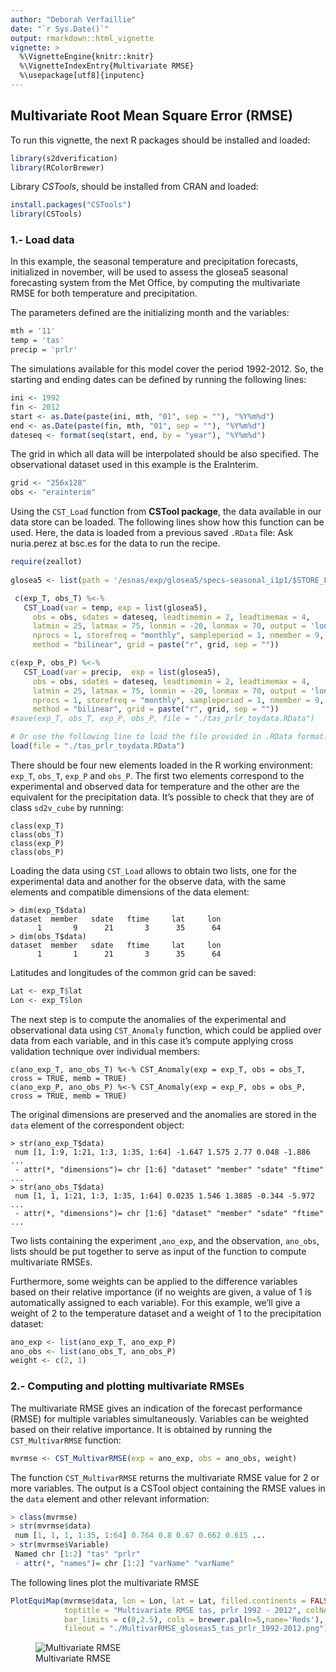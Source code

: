 ```yaml
---
author: "Deborah Verfaillie"
date: "`r Sys.Date()`"
output: rmarkdown::html_vignette
vignette: >
  %\VignetteEngine{knitr::knitr}
  %\VignetteIndexEntry{Multivariate RMSE}
  %\usepackage[utf8]{inputenc}
---
```


Multivariate Root Mean Square Error (RMSE)
------------------------------------------


To run this vignette, the next R packages should be installed and loaded:


```r
library(s2dverification)
library(RColorBrewer)
```


Library *CSTools*, should be installed from CRAN and loaded:


```r
install.packages("CSTools")
library(CSTools)
```


### 1.- Load data

In this example, the seasonal temperature and precipitation forecasts, initialized in november, will be used to assess the glosea5 seasonal forecasting system from the Met Office, by computing the multivariate RMSE for both temperature and precipitation.

The parameters defined are the initializing month and the variables:


```r
mth = '11'
temp = 'tas'
precip = 'prlr'
```


The simulations available for this model cover the period 1992-2012. So, the starting and ending dates can be defined by running the following lines:


```r
ini <- 1992
fin <- 2012
start <- as.Date(paste(ini, mth, "01", sep = ""), "%Y%m%d")
end <- as.Date(paste(fin, mth, "01", sep = ""), "%Y%m%d")
dateseq <- format(seq(start, end, by = "year"), "%Y%m%d")
``` 


The grid in which all data will be interpolated should be also specified. The observational dataset used in this example is the EraInterim. 


```r
grid <- "256x128"
obs <- "erainterim"
```

Using the `CST_Load` function from **CSTool package**, the data available in our data store can be loaded. The following lines show how this function can be used. Here, the data is loaded from a previous saved `.RData` file:
Ask nuria.perez at bsc.es for the data to run the recipe.

```r
require(zeallot)
 
glosea5 <- list(path = '/esnas/exp/glosea5/specs-seasonal_i1p1/$STORE_FREQ$_mean/$VAR_NAME$-allmemb/$VAR_NAME$_$START_DATE$.nc')

 c(exp_T, obs_T) %<-% 
   CST_Load(var = temp, exp = list(glosea5),
     obs = obs, sdates = dateseq, leadtimemin = 2, leadtimemax = 4,
     latmin = 25, latmax = 75, lonmin = -20, lonmax = 70, output = 'lonlat',
     nprocs = 1, storefreq = "monthly", sampleperiod = 1, nmember = 9,
     method = "bilinear", grid = paste("r", grid, sep = ""))

c(exp_P, obs_P) %<-% 
   CST_Load(var = precip,  exp = list(glosea5),
     obs = obs, sdates = dateseq, leadtimemin = 2, leadtimemax = 4,
     latmin = 25, latmax = 75, lonmin = -20, lonmax = 70, output = 'lonlat',
     nprocs = 1, storefreq = "monthly", sampleperiod = 1, nmember = 9,
     method = "bilinear", grid = paste("r", grid, sep = ""))
#save(exp_T, obs_T, exp_P, obs_P, file = "./tas_prlr_toydata.RData")         

# Or use the following line to load the file provided in .RData format:
load(file = "./tas_prlr_toydata.RData")
```

There should be four new elements loaded in the R working environment: `exp_T`, `obs_T`, `exp_P` and `obs_P`. The first two elements correspond to the experimental and observed data for temperature and the other are the equivalent for the precipitation data. It's possible to check that they are of class `sd2v_cube` by running:


```
class(exp_T)
class(obs_T)
class(exp_P)
class(obs_P)
```

Loading the data using `CST_Load` allows to obtain two lists, one for the experimental data and another for the observe data, with the same elements and compatible dimensions of the data element:


```
> dim(exp_T$data)
dataset  member   sdate   ftime     lat     lon 
      1       9      21       3      35      64
> dim(obs_T$data)
dataset  member   sdate   ftime     lat     lon 
      1       1      21       3      35      64
```

Latitudes and longitudes of the common grid can be saved:


```r
Lat <- exp_T$lat
Lon <- exp_T$lon
```

The next step is to compute the anomalies of the experimental and observational data using `CST_Anomaly` function, which could be applied over data from each variable, and in this case it's compute applying cross validation technique over individual members:

```
c(ano_exp_T, ano_obs_T) %<-% CST_Anomaly(exp = exp_T, obs = obs_T, cross = TRUE, memb = TRUE)
c(ano_exp_P, ano_obs_P) %<-% CST_Anomaly(exp = exp_P, obs = obs_P, cross = TRUE, memb = TRUE)
```

The original dimensions are preserved and the anomalies are stored in the `data` element of the correspondent object:

```
> str(ano_exp_T$data)
 num [1, 1:9, 1:21, 1:3, 1:35, 1:64] -1.647 1.575 2.77 0.048 -1.886 ...
 - attr(*, "dimensions")= chr [1:6] "dataset" "member" "sdate" "ftime" ...
> str(ano_obs_T$data)
 num [1, 1, 1:21, 1:3, 1:35, 1:64] 0.0235 1.546 1.3885 -0.344 -5.972 ...
 - attr(*, "dimensions")= chr [1:6] "dataset" "member" "sdate" "ftime" ...
```

Two lists containing the experiment ,`ano_exp`, and the observation, `ano_obs`, lists should be put together to serve as input of the function to compute multivariate RMSEs.

Furthermore, some weights can be applied to the difference variables based on their relative importance (if no weights are given, a value of 1 is automatically assigned to each variable). For this example, we'll give a weight of 2 to the temperature dataset and a weight of 1 to the precipitation dataset:


```r
ano_exp <- list(ano_exp_T, ano_exp_P)
ano_obs <- list(ano_obs_T, ano_obs_P)
weight <- c(2, 1)
```

### 2.- Computing and plotting multivariate RMSEs

The multivariate RMSE gives an indication of the forecast performance (RMSE) for multiple variables simultaneously. Variables can be weighted based on their relative importance.
It is obtained by running the `CST_MultivarRMSE` function:


```r
mvrmse <- CST_MultivarRMSE(exp = ano_exp, obs = ano_obs, weight)
```


The function `CST_MultivarRMSE` returns the multivariate RMSE value for 2 or more variables. The output is a CSTool object containing  the RMSE values in the `data` element and other relevant information:


```r
> class(mvrmse)
> str(mvrmse$data)
 num [1, 1, 1, 1:35, 1:64] 0.764 0.8 0.67 0.662 0.615 ...
> str(mvrmse$Variable)
 Named chr [1:2] "tas" "prlr"
 - attr(*, "names")= chr [1:2] "varName" "varName"
```


The following lines plot the multivariate RMSE 


```r
PlotEquiMap(mvrmse$data, lon = Lon, lat = Lat, filled.continents = FALSE, 
            toptitle = "Multivariate RMSE tas, prlr 1992 - 2012", colNA = "white", 
            bar_limits = c(0,2.5), cols = brewer.pal(n=5,name='Reds'),
            fileout = "./MultivarRMSE_gloseas5_tas_prlr_1992-2012.png")
```


![Multivariate RMSE](./Figures/MultivarRMSE_gloseas5_tas_prlr_1992-2012.png)


